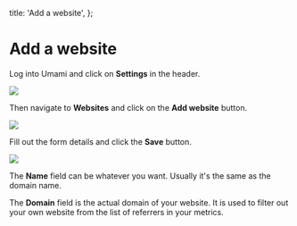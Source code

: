   title: 'Add a website',
};

# Add a website

Log into Umami and click on **Settings** in the header.

<img src="/images/v2/navbar-settings.png" />

Then navigate to **Websites** and click on the **Add website** button.

<img src="/images/v2/website-add.png" />

Fill out the form details and click the **Save** button.

<img src="/images/v2/website-add-form.png" />

The **Name** field can be whatever you want. Usually it's the same as the domain name.

The **Domain** field is the actual domain of your website. It is used to filter out your own website
from the list of referrers in your metrics.
